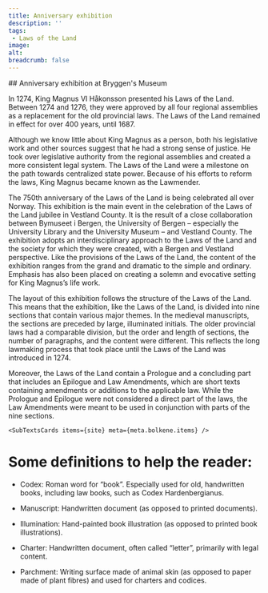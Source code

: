 ```yaml
---
title: Anniversary exhibition
description: ''
tags:
 - Laws of the Land
image: 
alt: 
breadcrumb: false
---
```




<HomepageHero 
    title='Magnus the Lawmender’s 
    Laws of the Land: 750 years'
    logo={true}
/>

 
<Spacer height={30} />

<Container>
    ## Anniversary exhibition at Bryggen's Museum

In 1274, King Magnus VI Håkonsson presented his Laws of the Land. Between 1274 and 1276, they were approved by all four regional assemblies as a replacement for the old provincial laws. The Laws of the Land remained in effect for over 400 years, until 1687.

Although we know little about King Magnus as a person, both his legislative work and other sources suggest that he had a strong sense of justice. He took over legislative authority from the regional assemblies and created a more consistent legal system. The Laws of the Land were a milestone on the path towards centralized state power. Because of his efforts to reform the laws, King Magnus became known as the Lawmender.

The 750th anniversary of the Laws of the Land is being celebrated all over Norway. This exhibition is the main event in the celebration of the Laws of the Land jubilee in Vestland County. It is the result of a close collaboration between Bymuseet i Bergen, the University of Bergen – especially the University Library and the University Museum – and Vestland County. The exhibition adopts an interdisciplinary approach to the Laws of the Land and the society for which they were created, with a Bergen and Vestland perspective. Like the provisions of the Laws of the Land, the content of the exhibition ranges from the grand and dramatic to the simple and ordinary. Emphasis has also been placed on creating a solemn and evocative setting for King Magnus’s life work.

The layout of this exhibition follows the structure of the Laws of the Land. This means that the exhibition, like the Laws of the Land, is divided into nine sections that contain various major themes. In the medieval manuscripts, the sections are preceded by large, illuminated initials. The older provincial laws had a comparable division, but the order and length of sections, the number of paragraphs, and the content were different. This reflects the long lawmaking process that took place until the Laws of the Land was introduced in 1274.

Moreover, the Laws of the Land contain a Prologue and a concluding part that includes an Epilogue and Law Amendments, which are short texts containing amendments or additions to the applicable law. While the Prologue and Epilogue were not considered a direct part of the laws, the Law Amendments were meant to be used in conjunction with parts of the nine sections. 

    <SubTextsCards items={site} meta={meta.bolkene.items} />


# Some definitions to help the reader:

- Codex: Roman word for “book”. Especially used for old, handwritten books, including law books, such as Codex Hardenbergianus.

- Manuscript: Handwritten document (as opposed to printed documents).

- Illumination: Hand-painted book illustration (as opposed to printed book illustrations).

- Charter: Handwritten document, often called “letter”, primarily with legal content.

- Parchment: Writing surface made of animal skin (as opposed to paper made of plant fibres) and used for charters and codices.

</Container>

<Spacer height={50} />